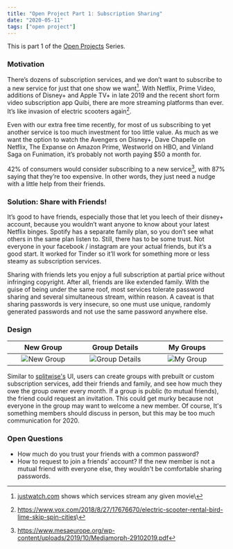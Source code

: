 ```yaml
---
title: "Open Project Part 1: Subscription Sharing"
date: "2020-05-11"
tags: ["open project"]
---
```


This is part 1 of the [Open Projects](/open-projects) Series.

### Motivation

There’s dozens of subscription services, and we don’t want to subscribe to a new service for just that one show we want[^1]. With Netflix, Prime Video, additions of  Disney+ and Apple TV+ in late 2019 and the recent short form video subscription app Quibi, there are more streaming platforms than ever. It’s like invasion of electric scooters again[^2].

Even with our extra free time recently, for most of us subscribing to yet another service is too much investment for too little value. As much as we want the option to watch the Avengers on Disney+, Dave Chapelle on Netflix, The Expanse on Amazon Prime, Westworld on HBO, and Vinland Saga on Funimation, it’s probably not worth paying $50 a month for.

42% of consumers would consider subscribing to a new service[^3], with 87% saying that they’re too expensive. In other words, they just need a nudge with a little help from their friends.

### Solution: Share with Friends!

It’s good to have friends, especially those that let you leech of their disney+ account, because you wouldn’t want anyone to know about your latest Netflix binges. Spotify has a separate family plan, so you don’t see what others in the same plan listen to. Still, there has to be some trust. Not everyone in your facebook / instagram are your actual friends, but it’s a good start. It worked for Tinder so it’ll work for something more or less steamy as subscription services.

Sharing with friends lets you enjoy a full subscription at partial price without infringing copyright. After all, friends are like extended family. With the guise of being under the same roof, most services tolerate password sharing and several simultaneous stream, within reason. A caveat is that sharing passwords is very insecure, so one must use unique, randomly generated passwords and not use the same password anywhere else.

### Design

| <div style="width:150px">New Group</div> | <div style="width:150px">Group Details</div> | <div style="width:150px">My Groups</div> |
|:--------------------:|:--------------------:|:--------------------:|
| ![New Group](../images/subshare/new-group.png) | ![Group Details](../images/subshare/group-details.png) | ![My Group](../images/subshare/my-groups.png) |

Similar to [splitwise's](https://www.splitwise.com) UI, users can create groups with prebuilt or custom subscription services, add their friends and family, and see how much they owe the group owner every month. If a group is public (to mutual friends), the friend could request an invitation. This could get murky because not everyone in the group may want to welcome a new member. Of course, It's something members should discuss in person, but this may be too much communication for 2020.

### Open Questions

* How much do you trust your friends with a common password?
* How to request to join a friends’ account? If the new member is not a mutual friend with everyone else, they wouldn't be comfortable sharing passwords.

[^1]: [justwatch.com](http://justwatch.com) shows which services stream any given movie\
[^2]: <https://www.vox.com/2018/8/27/17676670/electric-scooter-rental-bird-lime-skip-spin-cities>\
[^3]: <https://www.mesaeurope.org/wp-content/uploads/2019/10/Mediamorph-29102019.pdf>

